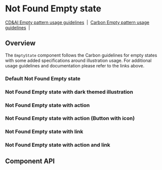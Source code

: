 
# Not Found Empty state

[CD&AI Empty pattern usage guidelines](https://pages.github.ibm.com/cdai-design/pal/patterns/empty-state/usage/)
&nbsp;|&nbsp;
[Carbon Empty pattern usage guidelines](https://www.carbondesignsystem.com/patterns/empty-states-pattern/)
&nbsp;|&nbsp;

## Overview

The `EmptyState` component follows the Carbon guidelines for empty states with
some added specifications around illustration usage. For additional usage
guidelines and documentation please refer to the links above.

### Default Not Found Empty state

<Preview>
  <Story
    id={getStorybookSlug(
      pkg,
      'emptystates',
      NotFoundEmptyState.displayName,
      'default'
    )}
  />
</Preview>

### Not Found Empty state with dark themed illustration

<Preview>
  <Story
    id={getStorybookSlug(
      pkg,
      'emptystates',
      NotFoundEmptyState.displayName,
      'with-dark-mode-illustration'
    )}
  />
</Preview>

### Not Found Empty state with action

<Preview>
  <Story
    id={getStorybookSlug(
      pkg,
      'emptystates',
      NotFoundEmptyState.displayName,
      'with-action'
    )}
  />
</Preview>

### Not Found Empty state with action (Button with icon)

<Preview>
  <Story
    id={getStorybookSlug(
      pkg,
      'emptystates',
      NotFoundEmptyState.displayName,
      'with-action-icon-button'
    )}
  />
</Preview>

### Not Found Empty state with link

<Preview>
  <Story
    id={getStorybookSlug(
      pkg,
      'emptystates',
      NotFoundEmptyState.displayName,
      'with-link'
    )}
  />
</Preview>

### Not Found Empty state with action and link

<Preview>
  <Story
    id={getStorybookSlug(
      pkg,
      'emptystates',
      NotFoundEmptyState.displayName,
      'with-action-and-link'
    )}
  />
</Preview>

## Component API

<Props />
